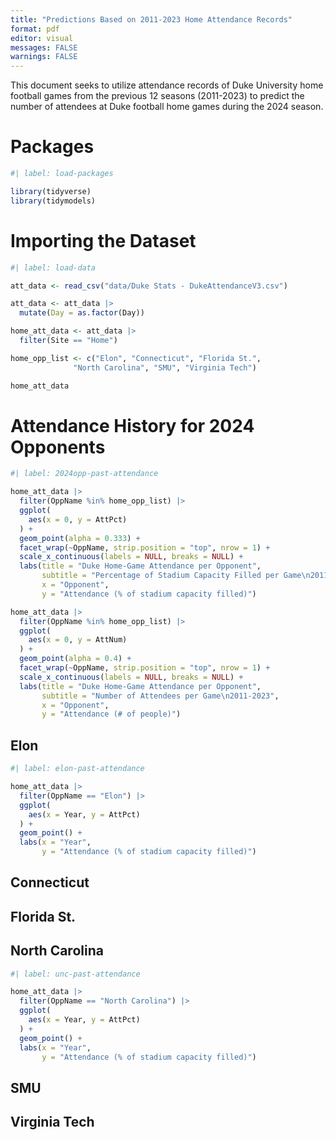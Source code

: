 ```yaml
---
title: "Predictions Based on 2011-2023 Home Attendance Records"
format: pdf
editor: visual
messages: FALSE
warnings: FALSE
---
```


This document seeks to utilize attendance records of Duke University home football games from the previous 12 seasons (2011-2023) to predict the number of attendees at Duke football home games during the 2024 season.

# Packages

```r
#| label: load-packages

library(tidyverse)
library(tidymodels)

```

# Importing the Dataset

```r
#| label: load-data

att_data <- read_csv("data/Duke Stats - DukeAttendanceV3.csv")

att_data <- att_data |>
  mutate(Day = as.factor(Day))

home_att_data <- att_data |>
  filter(Site == "Home")

home_opp_list <- c("Elon", "Connecticut", "Florida St.",
              "North Carolina", "SMU", "Virginia Tech")

home_att_data

```

# Attendance History for 2024 Opponents

```r
#| label: 2024opp-past-attendance

home_att_data |>
  filter(OppName %in% home_opp_list) |>
  ggplot(
    aes(x = 0, y = AttPct)
  ) +
  geom_point(alpha = 0.333) +
  facet_wrap(~OppName, strip.position = "top", nrow = 1) +
  scale_x_continuous(labels = NULL, breaks = NULL) +
  labs(title = "Duke Home-Game Attendance per Opponent",
       subtitle = "Percentage of Stadium Capacity Filled per Game\n2011-2023",
       x = "Opponent",
       y = "Attendance (% of stadium capacity filled)")

home_att_data |>
  filter(OppName %in% home_opp_list) |>
  ggplot(
    aes(x = 0, y = AttNum)
  ) +
  geom_point(alpha = 0.4) +
  facet_wrap(~OppName, strip.position = "top", nrow = 1) +
  scale_x_continuous(labels = NULL, breaks = NULL) +
  labs(title = "Duke Home-Game Attendance per Opponent",
       subtitle = "Number of Attendees per Game\n2011-2023",
       x = "Opponent",
       y = "Attendance (# of people)")

```

## Elon

```r
#| label: elon-past-attendance

home_att_data |>
  filter(OppName == "Elon") |>
  ggplot(
    aes(x = Year, y = AttPct)
  ) +
  geom_point() +
  labs(x = "Year",
       y = "Attendance (% of stadium capacity filled)")
```

## Connecticut

## Florida St.

## North Carolina

```r
#| label: unc-past-attendance

home_att_data |>
  filter(OppName == "North Carolina") |>
  ggplot(
    aes(x = Year, y = AttPct)
  ) +
  geom_point() +
  labs(x = "Year",
       y = "Attendance (% of stadium capacity filled)")
```

## SMU

## Virginia Tech
